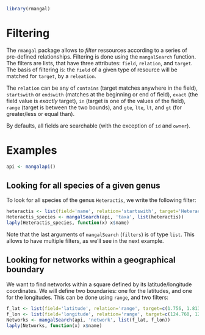 <!--
%\VignetteEngine{knitr::knitr}
%\VignetteIndexEntry{Filtering in rmangal}
-->

```r
library(rmangal)
```
# Filtering

The `rmangal` package allows to *filter* ressources according to a series
of pre-defined relationships. Filtering is done using the `mangalSearch`
function. The filters are lists, that have three attributes: `field`,
`relation`, and `target`. The basis of filtering is: the `field` of a given
type of resource will be matched for `target`, by a `releation`.

The `relation` can be any of `contains` (target matches anywhere in the field),
`startswith` or `endswith` (matches at the beginning or end of field), `exact`
(the field value is *exactly* target), `in` (target is one of the values of
the field), `range` (target is between the two bounds), and `gte`, `lte`,
`lt`, and `gt` (for greater/less or equal than).

By defaults, all fields are searchable (with the exception of `id` and
`owner`).

# Examples

```r
api <- mangalapi()
```

## Looking for all species of a given genus

To look for all species of  the genus `Heteractis`, we write the following
filter:

```r
heteractis <- list(field='name', relation='startswith', target='Heteractis')
Heteractis_species <- mangalSearch(api, 'taxa', list(heteractis))
laply(Heteractis_species, function(x) x$name)
```

Note that the last arguments of `mangalSearch` (`filters`) is of type
`list`. This allows to have multiple filters, as we'll see in the next example.

## Looking for networks within a geographical boundary

We want to find networks within a square defined by its latitude/longitude coordinates. We will define two boundaries: one for the latitudes, and one for the longitudes. This can be done using `range`, and two filters:

```r
f_lat <- list(field='latitude', relation='range', target=c(1.756, 1.813))
f_lon <- list(field='longitude', relation='range', target=c(124.760, 124.808))
Networks <- mangalSearch(api, 'network', list(f_lat, f_lon))
laply(Networks, function(x) x$name)
```

